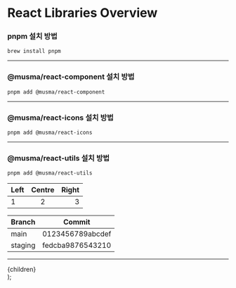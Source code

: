 # React Libraries Overview

### pnpm 설치 방법

```
brew install pnpm
```

---

### @musma/react-component 설치 방법

```
pnpm add @musma/react-component
```

---

### @musma/react-icons 설치 방법

```
pnpm add @musma/react-icons
```

---

### @musma/react-utils 설치 방법

```
pnpm add @musma/react-utils
```

| Left | Centre | Right |
| :--- | :----: | ----: |
| 1    |   2    |     3 |

| Branch  | Commit           |
| ------- | ---------------- |
| main    | 0123456789abcdef |
| staging | fedcba9876543210 |

---

  <article className="prose prose-slate">{children}</article>
);
